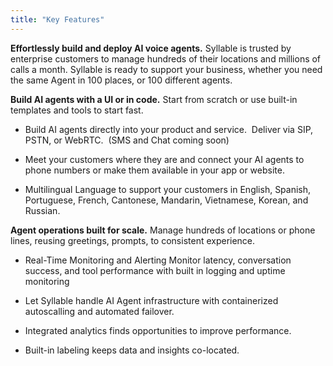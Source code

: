 ```yaml
---
title: "Key Features"
---
```


**Effortlessly build and deploy AI voice agents.** Syllable is trusted by enterprise customers to manage hundreds of their locations and millions of calls a month. Syllable is ready to support your business, whether you need the same Agent in 100 places, or 100 different agents.

**Build AI agents with a UI or in code.** Start from scratch or use built-in templates and tools to start fast.

* Build AI agents directly into your product and service.  Deliver via SIP, PSTN, or WebRTC.  (SMS and Chat coming soon)

* Meet your customers where they are and connect your AI agents to phone numbers or make them available in your app or website.

* Multilingual Language to support your customers in English, Spanish, Portuguese, French, Cantonese, Mandarin, Vietnamese, Korean, and Russian.

**Agent operations built for scale.** Manage hundreds of locations or phone lines, reusing greetings, prompts, to consistent experience.

* Real-Time Monitoring and Alerting Monitor latency, conversation success, and tool performance with built in logging and uptime monitoring

* Let Syllable handle AI Agent infrastructure with containerized autoscalling and automated failover.

* Integrated analytics finds opportunities to improve performance. 

* Built-in labeling keeps data and insights co-located.